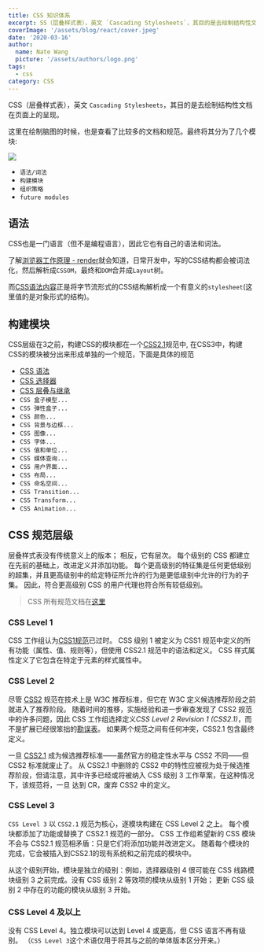 ```yaml
---
title: CSS 知识体系
excerpt: SS（层叠样式表），英文 `Cascading Stylesheets`，其目的是去绘制结构性文档在页面上的呈现。
coverImage: '/assets/blog/react/cover.jpeg'
date: '2020-03-16'
author:
  name: Nate Wang
  picture: '/assets/authors/logo.png'
tags:
  - css
category: CSS
---
```


CSS（层叠样式表），英文 `Cascading Stylesheets`，其目的是去绘制结构性文档在页面上的呈现。

这里在绘制脑图的时候，也是查看了比较多的文档和规范。最终将其分为了几个模块:

![](https://cdn.jsdelivr.net/gh/Wangbaoqi/blogImgs@master/nateImgs/css/CSS-mind.png)

* `语法/词法`
* `构建模块`
* `组织策略`
* `future modules`

## 语法

CSS也是一门语言（但不是编程语言），因此它也有自己的语法和词法。

了解[浏览器工作原理 - render](/post/Browser/browser-render)就会知道，日常开发中，写的CSS结构都会被词法化，然后解析成`CSSOM`，最终和`DOM`合并成`Layout`树。

而[CSS语法内容](https://www.w3.org/TR/css-syntax-3/)正是将字节流形式的CSS结构解析成一个有意义的`stylesheet`(这里值的是对象形式的结构)。

## 构建模块

CSS层级在3之前，构建CSS的模块都在一个[CSS2.1](https://www.w3.org/TR/CSS2/)规范中, 在CSS3中，构建CSS的模块被分出来形成单独的一个规范，下面是具体的规范

* [CSS 语法](/post/FrontEnd/CSS/CSS语法)
* [CSS 选择器](/post/FrontEnd/CSS/CSS选择器)
* [CSS 层叠与继承](/post/FrontEnd/CSS/CSS层叠与继承)
* `CSS 盒子模型...`
* `CSS 弹性盒子...`
* `CSS 颜色...`
* `CSS 背景与边框...`
* `CSS 图像...`
* `CSS 字体...`
* `CSS 值和单位...`
* `CSS 媒体查询...`
* `CSS 用户界面...`
* `CSS 布局...`
* `CSS 命名空间...`
* `CSS Transition...`
* `CSS Transform...`
* `CSS Animation...`

<!-- * [CSS Syntax Level 3](https://www.w3.org/TR/css-syntax-3/)
* [CSS Style Attributes](https://www.w3.org/TR/css-style-attr/)
* [Media Queries Level 3](https://www.w3.org/TR/css3-mediaqueries/)
* [CSS Conditional Rules Level 3](https://www.w3.org/TR/css-conditional-3/)
* [CSS Namespaces](https://www.w3.org/TR/css-namespaces/)
* [CSS Cascading and Inheritance Level 4](https://www.w3.org/TR/css-cascade-4/)
* [CSS Values and Units Level 3](https://www.w3.org/TR/css-values-3/)
* [CSS Custom Properties for Cascading Variables Module Level 1](https://www.w3.org/TR/css-variables-1/)
* [CSS Box Model Level 3](https://www.w3.org/TR/css-box-3/)
* [CSS Color Level 3](https://www.w3.org/TR/css-color-3/)
* [CSS Backgrounds and Borders Level 3](https://www.w3.org/TR/css-backgrounds-3/)
* [CSS Images Level 3](https://www.w3.org/TR/css-images-3/)
* [CSS Fonts Level 3](https://www.w3.org/TR/css-fonts-3/)
* [CSS Writing Modes Level 3](https://www.w3.org/TR/css-writing-modes-3/)
* [CSS Multi-column Layout Level 1](https://www.w3.org/TR/css-multicol-1/)
* [CSS Flexible Box Module Level 1](https://www.w3.org/TR/css-flexbox-1/)
* [CSS User Interface Module Level 3](https://www.w3.org/TR/css-ui-3/)
* [CSS Containment Module Level 1](https://www.w3.org/TR/css-contain-1/)
* [CSS Transforms Level 1](https://www.w3.org/TR/css-transforms-1/)
* [CSS Compositing and Blending Level 1](https://www.w3.org/TR/compositing-1/)
* [CSS Easing Functions Level 1](https://www.w3.org/TR/css-easing-1/) -->

## CSS 规范层级

层叠样式表没有传统意义上的版本； 相反，它有层次。 每个级别的 CSS 都建立在先前的基础上，改进定义并添加功能。 每个更高级别的特征集是任何更低级别的超集，并且更高级别中的给定特征所允许的行为是更低级别中允许的行为的子集。 因此，符合更高级别 CSS 的用户代理也符合所有较低级别。

> CSS 所有规范文档在[这里](https://www.w3.org/Style/CSS/)

### CSS Level 1

CSS 工作组认为[CSS1规范](https://www.w3.org/TR/2008/REC-CSS1-20080411/)已过时。 CSS 级别 1 被定义为 CSS1 规范中定义的所有功能（属性、值、规则等），但使用 CSS2.1 规范中的语法和定义。 CSS 样式属性定义了它包含在特定于元素的样式属性中。

### CSS Level 2

尽管 [CSS2](https://www.w3.org/TR/2008/REC-CSS2-20080411/) 规范在技术上是 W3C 推荐标准，但它在 W3C 定义候选推荐阶段之前就进入了推荐阶段。 随着时间的推移，实施经验和进一步审查发现了 CSS2 规范中的许多问题，因此 CSS 工作组选择定义*CSS Level 2 Revision 1 (CSS2.1)*，而不是扩展已经很笨拙的[勘误表](https://www.w3.org/Style/css2-updates/REC-CSS2-19980512-errata.html)。 如果两个规范之间有任何冲突，CSS2.1 包含最终定义。

一旦 [CSS2.1](https://www.w3.org/TR/CSS2/) 成为候选推荐标准——虽然官方的稳定性水平与 CSS2 不同——但 CSS2 标准就废止了。 从 CSS2.1 中删除的 CSS2 中的特性应被视为处于候选推荐阶段，但请注意，其中许多已经或将被纳入 CSS 级别 3 工作草案，在这种情况下，该规范将，一旦 达到 CR，废弃 CSS2 中的定义。

### CSS Level 3

`CSS Level 3` 以 `CSS2.1` 规范为核心，逐模块构建在 CSS Level 2 之上。 每个模块都添加了功能或替换了 CSS2.1 规范的一部分。 CSS 工作组希望新的 CSS 模块不会与 CSS2.1 规范相矛盾：只是它们将添加功能并改进定义。 随着每个模块的完成，它会被插入到CSS2.1的现有系统和之前完成的模块中。

从这个级别开始，模块是独立的级别：例如，选择器级别 4 很可能在 CSS 线路模块级别 3 之前完成。没有 CSS 级别 2 等效项的模块从级别 1 开始； 更新 CSS 级别 2 中存在的功能的模块从级别 3 开始。

### CSS Level 4 及以上

没有 CSS Level 4。独立模块可以达到 Level 4 或更高，但 CSS 语言不再有级别。 （`CSS Level 3`这个术语仅用于将其与之前的单体版本区分开来。）
